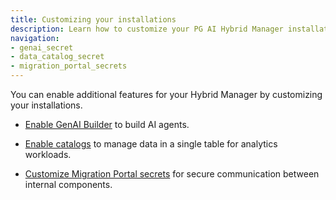 ```yaml
---
title: Customizing your installations
description: Learn how to customize your PG AI Hybrid Manager installation.
navigation: 
- genai_secret
- data_catalog_secret
- migration_portal_secrets
---
```


You can enable additional features for your Hybrid Manager by customizing your installations.

- [Enable GenAI Builder](genai_secret) to build AI agents.

- [Enable catalogs](data_catalog_secret) to manage data in a single table for analytics workloads.

- [Customize Migration Portal secrets](migration_portal_secrets) for secure communication between internal components. 